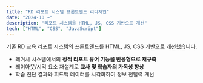 ```yaml
---
title: "RD 리포트 시스템 프론트엔드 리디자인"
date: "2024-10 ~"
description: "리포트 시스템을 HTML, JS, CSS 기반으로 개선"
tech: ["HTML", "CSS", "JavaScript"]
---
```


기존 RD 교육 리포트 시스템의 프론트엔드를 HTML, JS, CSS 기반으로 개선했습니다.

- 레거시 시스템에서의 **정적 리포트 뷰어 기능을 반응형으로 재구축**
- 레이아웃/시각 요소 재설계로 **교사 및 학습자의 가독성 향상**
- 학습 진단 결과와 피드백 데이터를 시각화하여 정보 전달력 개선
